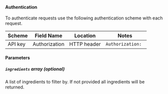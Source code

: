 #### Authentication
To authenticate requests use the following authentication scheme with each request.

| Scheme            | Field Name        | Location          | Notes             |
| ----------------- | ----------------- | ----------------- | ----------------- |
| API key           | Authorization     | HTTP header       | `Authorization: ` |

#### Parameters


##### `ingredients` _array (optional)_
A list of ingredients to filter by. If not provided all ingredients will be returned.


